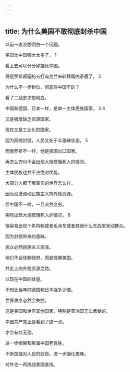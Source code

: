 ```yaml
---
---
---
```

title: 为什么美国不敢彻底封杀中国
---

以前一直没想明白一个问题。

美国比中国强大太多了。 1

看上去可以分分钟捏死中国。

将俄罗斯都逼的去打乌克兰来转移国内矛盾了。 2

为什么不一步到位，彻底将中国干趴？

看了二战史才想明白。

中国和德国、日本一样，是单一主体民族国家。 3 4

又是极度缺乏资源国家。

现在又是工业化的国家。

因为网络封锁，人民又处于半愚昧状态。 5

而俄罗斯不一样，他是资源出口国家。

再怎么穷也不会出现大规模饿死人的情况。

主体民族也并不占绝对优势。

大部分人都了解真实的世界怎么样。

因而没法调动民族主义向外抢资源。

但中国不一样，一旦突然变穷。

突然出现大规模饿死人的情况。 6

很容易出现个希特勒或者毛泽东或者其他什么东西来发动群众。

因为封锁带来的愚昧。

民众必然民族主义高涨。

他们不会怪罪政府，而是怪罪美国。

并走上向外抢资源之路。

以现在中国的体量。

不知比当年的德国和日本强多少倍。

世界秩序必然会失控。

这是美国和世界其他国家，特别是亚洲国无法承受的。

中国共产党正是看到了这一点。

才会有恃无恐。

进一步绑架和欺骗中国老百姓。

不断加强对人民的封锁，进一步强化愚昧。

对外也一再挑战美国底线。